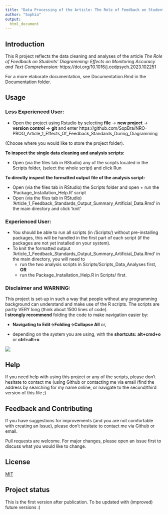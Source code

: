 ```yaml
---
title: "Data Processing of the Article: The Role of Feedback on Students’ Diagramming: Effects on Monitoring Accuracy and Text Comprehension"
author: "Sophia"
output:
  html_document
---
```


## Introduction  

This R project reflects the data cleaning and analyses of the article
_The Role of Feedback on Students’ Diagramming: Effects on Monitoring Accuracy and Text Comprehension:_ https://doi.org/10.1016/j.cedpsych.2023.102251  


For a more elaborate documentation, see Documentation.Rmd in the Documentation folder.

## Usage                      

### Less Experienced User:

   - Open the project using Rstudio by selecting <b>file</b> -> <b>new project</b> -> <b>version control</b> -> <b>git</b> and enter https://github.com/SopBra/NRO-PROO_Article_1_Effects_Of_Feedback_Standards_During_Diagramming

(Choose where you would like to store the project folder).

<b>To inspect the single data cleaning and analysis scripts:</b>

   - Open (via the files tab in RStudio) any of the scripts located in the Scripts folder, (select the whole script) and click Run

<b>To directly inspect the formatted output file of the analysis script:</b>

   - Open (via the files tab in RStudio) the Scripts folder and open + run the 'Package_Installation_Help.R' script
   - Open (via the files tab in RStudio) 'Article_1_Feedback_Standards_Output_Summary_Artificial_Data.Rmd' in the main directory and click 'knit'
   

### Experienced User:

  - You should be able to run all scripts (in /Scripts/) without pre-installing packages, this will be handled in the first part of each script (if the packages are not yet installed on your system).  
  - To knit the formatted output 'Article_1_Feedback_Standards_Output_Summary_Artificial_Data.Rmd' in the main directory, you will need to 
      -  run the two analysis scripts in Scripts/Scripts_Data_Analyses first, <b>OR</b>
      -  run the Package_Installation_Help.R in Scripts/ first.

### Disclaimer and WARNING:
This project is set-up in such a way that people without any programming background can understand and make use of the R scripts. The scripts are partly VERY long (think about 1500 lines of code).  
<b>I strongly recommend</b> folding the code to make navigation easier by:  

 -  <b>Navigating to Edit->Folding->Collapse All</b> or, 
 
 -  depending on the system you are using, with the <b>shortcuts: alt+cmd+o</b> or <b>ctrl+alt+o</b>

![ ](Documentation/R_script_navigation.png)


## Help                       
If you need help with using this project or any of the scripts, please don't hesitate to contact me (using Github or contacting me via email (find the address by searching for my name online, or navigate to the second/third version of this file ;)

## Feedback and Contributing  
If you have suggestions for improvements (and you are not comfortable with creating an Issue), please don't hesitate to contact me via Github or email.

Pull requests are welcome. For major changes, please open an issue first to discuss what you would like to change.

## License                    

[MIT](https://choosealicense.com/licenses/mit/)

## Project status             

This is the first version after publication. To be updated with (improved) future versions :)






